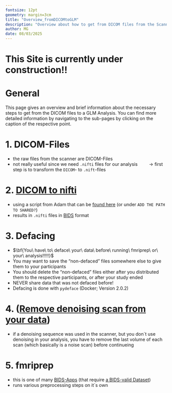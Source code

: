 ```yaml
---
fontsize: 12pt
geometry: margin=3cm
title: "Overview_fromDICOMtoGLM"
description: "Overview about how to get from DICOM files from the Scanner to your GLM Analysis"
author: MG
date: 08/03/2025
---
```


# This Site is currently under construction!!

# General

This page gives an overview and brief information about the necessary steps to get from the DICOM files to a GLM Analysis. You can find more detailed information by navigating to the sub-pages by clicking on the caption of the respective point.

# 1.  DICOM-Files

-   the raw files from the scanner are DICOM-Files
-   not really useful since we need `.nifti` files for our analysis
$\qquad\to$ first step is to transform the `DICOM`- to `.nift`-files

# 2.  [DICOM to nifti](DICOMtoBIDS.qmd)

-   using a script from Adam that can be [found here](https://github.com/adam-coates/dicom2bids) (or under `ADD THE PATH TO SHARED?`)
-   results in `.nifti` files in [BIDS](https://bids-specification.readthedocs.io/en/stable/introduction.html) format

# 3.  Defacing

-   $\bf{You\ have\ to\ deface\ your\ data\ before\ running\ fmriprep\ or\ your\ analysis!!!!!}$
-   You may want to save the "non-defaced" files somewhere else to give them to your participants
-   You should delete the "non-defaced" files either after you distributed them to the respective participants, or after your study ended
-   NEVER share data that was not defaced before!
-   Defacing is done with `pydeface` (Docker; Version 2.0.2)

# 4.  ([Remove denoising scan from your data](RemoveDenoisingScan.qmd))

-   if a denoising sequence was used in the scanner, but you don´t use denoising in your analysis, you have to remove the last volume of each scan (which basically is a noise scan) before continueing

# 5.  fmriprep

-   this is one of many [BIDS-Apps](https://bids.neuroimaging.io//tools/bids-apps.html) (that require [a BIDS-valid Dataset](https://bids-standard.github.io/bids-validator/))
-   runs various preprocessing steps on it´s own